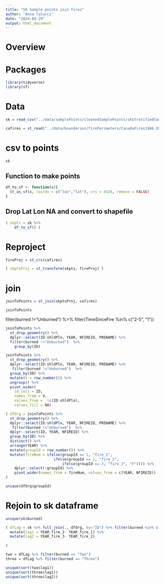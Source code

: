 ```yaml
---
title: "SK Sample points join fires"
author: "Anna Talucci"
date: "2024-04-29"
output: html_document
---
```



# Overview


# Packages
```r
library(tidyverse)
library(sf)
```


# Data
```r
sk = read_csv("../data/samplePoints/cleanedSamplePoints/skStratifiedSample1k20180213v2.cvs")
```


```r
cafires = st_read("../data/boundaries/firePerimeters/CanadaFires1986-2021.shp", "CanadaFires1986-2021")
```

# csv to points
```r
sk
```


## Function to make points
```r
df_to_sf <- function(x){
  st_as_sf(x, coords = c("lon","lat"), crs = 4326, remove = FALSE)
}
```

## Drop Lat Lon NA and convert to shapefile 
```r
( skpts = sk %>% 
    df_to_sf() )
```


# Reproject

```r
fireProj = st_crs(cafires)
```

```r
( skptsProj = st_transform(skpts, fireProj) )
```

# join
```r
joinToPoints = st_join(skptsProj, cafires)
```

```r
joinToPoints
```

filter(burned !="Unburned") %>% filter(TimeSinceFire %in% c("2-5", "1"))
```r
joinToPoints %>% 
  st_drop_geometry() %>% 
  dplyr::select(ID:shldPln, YEAR, NFIREID, PRENAME) %>% 
  filter(burned !="Unburned")  %>%
    group_by(ID)

```

```r
joinToPoints %>% 
  st_drop_geometry() %>%
  dplyr::select(ID:shldPln, YEAR, NFIREID, PRENAME) %>% 
   filter(burned !="Unburned")  %>%
  group_by(ID) %>%
  mutate(V = row_number()) %>%
  ungroup() %>%
  pivot_wider(
    id_cols = ID,
    names_from = V,
    values_from =  !c(ID:shldPln),
    values_fill = NA) 
```

```r
( dfOrg = joinToPoints %>% 
  st_drop_geometry() %>%
  dplyr::select(ID:shldPln, YEAR, NFIREID, PRENAME) %>% 
   filter(burned !="Unburned")  %>%
  dplyr::select(ID, YEAR, NFIREID) %>% 
  group_by(ID) %>%
  distinct() %>%
  arrange(YEAR) %>%
  mutate(groupId = row_number()) %>%
  mutate(fireNum = ifelse(groupId == 1, "fire_1",
                      ifelse(groupId == 2, "fire_2",
                          ifelse(groupId == 3, "fire_3", "F")))) %>%
    dplyr::select(!groupId) %>%
    pivot_wider(names_from = fireNum, values_from = c(YEAR, NFIREID))
)
```

```r
unique(dfOrg$groupId)
```

# Rejoin to sk dataframe
```r
unique(sk$burned)
```

```r
( dfLag = sk %>% full_join(., dfOrg, by="ID") %>% filter(burned %in% c("Two", "Three")) %>%
  mutate(lag1 = YEAR_fire_2- YEAR_fire_1) %>%
  mutate(lag2 = YEAR_fire_3- YEAR_fire_2)
  
)
```

```r
two = dfLag %>% filter(burned == "Two")
three = dfLag %>% filter(burned == "Three")
```

```r
unique(sort(two$lag1))
unique(sort(three$lag1))
unique(sort(three$lag2))
```



